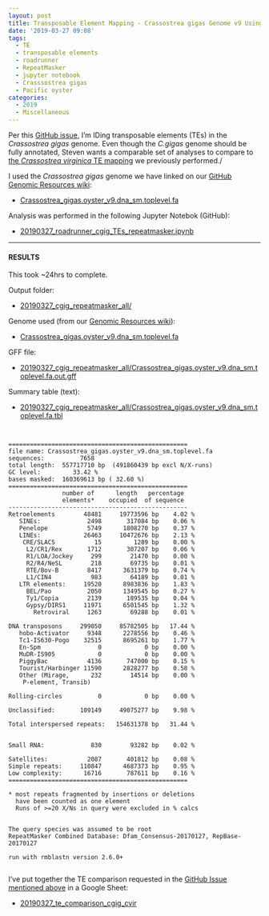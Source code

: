 ```yaml
---
layout: post
title: Transposable Element Mapping - Crassostrea gigas Genome v9 Using RepeatMasker 4.07 on Roadrunner
date: '2019-03-27 09:08'
tags:
  - TE
  - transposable elements
  - roadrunner
  - RepeatMasker
  - jupyter notebook
  - Crasssostrea gigas
  - Pacific oyster
categories:
  - 2019
  - Miscellaneous
---
```


Per this [GitHub issue](https://github.com/RobertsLab/resources/issues/643), I'm IDing transposable elements (TEs) in the _Crassostrea gigas_ genome. Even though the _C.gigas_ genome should be fully annotated, Steven wants a comparable set of analyses to compare to [the _Crassostrea virginica_ TE mapping](https://robertslab.github.io/sams-notebook/posts/2018/2018-08-28-transposable-element-mapping-crassostrea-virginica-genome-cvirginica_v300-using-repeatmasker-4-07/) we previously performed./

I used the _Crassostrea gigas_ genome we have linked on our [GitHub Genomic Resources wiki](https://github.com/RobertsLab/resources/wiki/Genomic-Resources):

- [Crassostrea_gigas.oyster_v9.dna_sm.toplevel.fa](http://owl.fish.washington.edu/halfshell/genomic-databank/Crassostrea_gigas.oyster_v9.dna_sm.toplevel.fa)

Analysis was performed in the following Jupyter Notebok (GitHub):

- [20190327_roadrunner_cgig_TEs_repeatmasker.ipynb](https://github.com/RobertsLab/code/blob/master/notebooks/sam/20190327_roadrunner_cgig_TEs_repeatmasker.ipynb)

---

#### RESULTS

This took ~24hrs to complete.

Output folder:

- [20190327_cgig_repeatmasker_all/](http://gannet.fish.washington.edu/Atumefaciens/20190327_cgig_repeatmasker_all)

Genome used (from our [Genomic Resources wiki](https://github.com/RobertsLab/resources/wiki/Genomic-Resources#genome)):

- [Crassostrea_gigas.oyster_v9.dna_sm.toplevel.fa](http://owl.fish.washington.edu/halfshell/genomic-databank/Crassostrea_gigas.oyster_v9.dna_sm.toplevel.fa)

GFF file:

- [20190327_cgig_repeatmasker_all/Crassostrea_gigas.oyster_v9.dna_sm.toplevel.fa.out.gff](http://gannet.fish.washington.edu/Atumefaciens/20190327_cgig_repeatmasker_all/Crassostrea_gigas.oyster_v9.dna_sm.toplevel.fa.out.gff)

Summary table (text):

- [20190327_cgig_repeatmasker_all/Crassostrea_gigas.oyster_v9.dna_sm.toplevel.fa.tbl](http://gannet.fish.washington.edu/Atumefaciens/20190327_cgig_repeatmasker_all/Crassostrea_gigas.oyster_v9.dna_sm.toplevel.fa.tbl)

<pre><code>

==================================================
file name: Crassostrea_gigas.oyster_v9.dna_sm.toplevel.fa
sequences:          7658
total length:  557717710 bp  (491860439 bp excl N/X-runs)
GC level:         33.42 %
bases masked:  160369613 bp ( 32.60 %)
==================================================
               number of      length   percentage
               elements*    occupied  of sequence
--------------------------------------------------
Retroelements        48481     19773596 bp    4.02 %
   SINEs:             2498       317084 bp    0.06 %
   Penelope           5749      1808270 bp    0.37 %
   LINEs:            26463     10472676 bp    2.13 %
    CRE/SLACS           15         1289 bp    0.00 %
     L2/CR1/Rex       1712       307207 bp    0.06 %
     R1/LOA/Jockey     299        21470 bp    0.00 %
     R2/R4/NeSL        218        69735 bp    0.01 %
     RTE/Bov-B        8417      3631379 bp    0.74 %
     L1/CIN4           983        64189 bp    0.01 %
   LTR elements:     19520      8983836 bp    1.83 %
     BEL/Pao          2050      1349545 bp    0.27 %
     Ty1/Copia        2139       189535 bp    0.04 %
     Gypsy/DIRS1     11971      6501545 bp    1.32 %
       Retroviral     1263        69288 bp    0.01 %

DNA transposons     299050     85782505 bp   17.44 %
   hobo-Activator     9348      2278556 bp    0.46 %
   Tc1-IS630-Pogo    32515      8695261 bp    1.77 %
   En-Spm                0            0 bp    0.00 %
   MuDR-IS905            0            0 bp    0.00 %
   PiggyBac           4136       747000 bp    0.15 %
   Tourist/Harbinger 11590      2828277 bp    0.58 %
   Other (Mirage,      232        14514 bp    0.00 %
    P-element, Transib)

Rolling-circles          0            0 bp    0.00 %

Unclassified:       109149     49075277 bp    9.98 %

Total interspersed repeats:   154631378 bp   31.44 %


Small RNA:             830        93282 bp    0.02 %

Satellites:           2087       401812 bp    0.08 %
Simple repeats:     110847      4687373 bp    0.95 %
Low complexity:      16716       787611 bp    0.16 %
==================================================

* most repeats fragmented by insertions or deletions
  have been counted as one element
  Runs of >=20 X/Ns in query were excluded in % calcs


The query species was assumed to be root          
RepeatMasker Combined Database: Dfam_Consensus-20170127, RepBase-20170127

run with rmblastn version 2.6.0+

</code></pre>


I've put together the TE comparison requested in the [GitHub Issue mentioned above](https://github.com/RobertsLab/resources/issues/643) in a Google Sheet:

- [20190327_te_comparison_cgig_cvir](https://docs.google.com/spreadsheets/d/1Or-zrbFAq2xl4iDNIJPJX0I9DWLtpa3m7gqDrFw-NT8/edit?usp=sharing)
